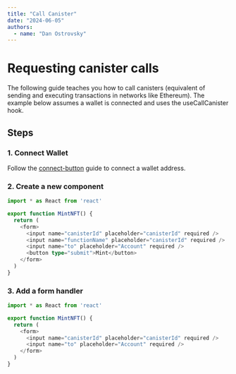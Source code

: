 ```yaml
---
title: "Call Canister"
date: "2024-06-05"
authors:
  - name: "Dan Ostrovsky"
---
```


# Requesting canister calls

The following guide teaches you how to call canisters (equivalent of sending and executing transactions in
networks like Ethereum). The example below assumes a wallet is connected and uses the
useCallCanister hook.

## Steps

### 1. Connect Wallet

Follow the [connect-button](connect-button.mdx) guide to connect a wallet address.

### 2. Create a new component

```typescript
import * as React from 'react'

export function MintNFT() {
  return (
    <form>
      <input name="canisterId" placeholder="canisterId" required />
      <input name="functionName" placeholder="canisterId" required />
      <input name="to" placeholder="Account" required />
      <button type="submit">Mint</button>
    </form>
  )
}
```

### 3. Add a form handler

```typescript
import * as React from 'react'

export function MintNFT() {
  return (
    <form>
      <input name="canisterId" placeholder="canisterId" required />
      <input name="to" placeholder="Account" required />
    </form>
  )
}
```
